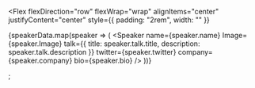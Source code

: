 
<Flex
  flexDirection="row"
  flexWrap="wrap"
  alignItems="center"
  justifyContent="center"
  style={{ padding: "2rem", width: "" }}
>
  {speakerData.map(speaker => (
    <Speaker
    name={speaker.name}
    Image={speaker.Image}
    talk={{
      title: speaker.talk.title,
       description: speaker.talk.description
    }}
    twitter={speaker.twitter}
    company={speaker.company}
    bio={speaker.bio}
  />
  ))}
  
  
</Flex>;
